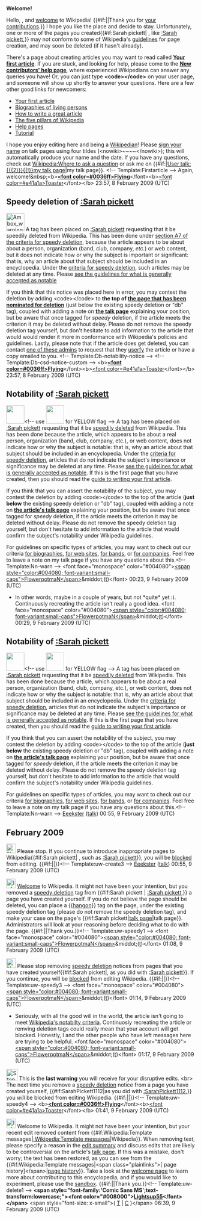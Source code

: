 <article id="21454786" title=User talk:SarahPickett1112>
	<talkpage id="21454786" title="User talk:SarahPickett1112">
'''Welcome!'''

Hello, {{BASEPAGENAME}}, and [[Wikipedia:Welcome, newcomers|welcome]] to Wikipedia! {{#if:||Thank you for [[Special:Contributions/{{PAGENAME}}|your contributions]].}} I hope you like the place and decide to stay. Unfortunately, one or more of the pages you created{{#if:Sarah pickett| , like [[:Sarah pickett]],}} may not conform to some of Wikipedia's [[Wikipedia:List of policies|guidelines]] for page creation, and may soon be deleted (if it hasn't already). 

There's a page about creating articles you may want to read called '''[[Wikipedia:Your first article|Your first article]]'''. If you are stuck, and looking for help, please come to the '''[[Wikipedia:New contributors' help page|New contributors' help page]]''', where experienced Wikipedians can answer any queries you have! Or, you can just type '''&lt;code&gt;{{tl|helpme}}&lt;/code&gt;''' on your user page, and someone will show up shortly to answer your questions. Here are a few other good links for newcomers:
*[[Wikipedia:Your first article|Your first article]]
*[[Wikipedia:BLP|Biographies of living persons]]
*[[Wikipedia:How to write a great article|How to write a great article]]
*[[Wikipedia:Five pillars|The five pillars of Wikipedia]]
*[[Help:Contents|Help pages]]
*[[Wikipedia:Tutorial|Tutorial]]
I hope you enjoy editing here and being a [[Wikipedia:Wikipedians|Wikipedian]]! Please [[Wikipedia:Sign your posts on talk pages|sign your name]] on talk pages using four tildes (&lt;nowiki&gt;~~~~&lt;/nowiki&gt;); this will automatically produce your name and the date. If you have any questions, check out [[Wikipedia:Where to ask a question]] or ask me on {{#if:|[[User talk:{{{2}}}{{!}}my talk page]]|my talk page}}. &lt;!-- Template:Firstarticle --&gt; Again, welcome!&amp;nbsp;&lt;b&gt;''' [[User:FlyingToaster|&lt;font color=#0036ff&gt;Flying]]'''&lt;/font&gt;&lt;b&gt;[[User_Talk:FlyingToaster|&lt;font color=#e41a1a&gt;Toaster]]&lt;/font&gt;&lt;/b&gt; 23:57, 8 February 2009 (UTC)
==Speedy deletion of [[:Sarah pickett]]==
[[Image:Ambox warning_pn.svg|48px|left]] A tag has been placed on [[:Sarah pickett]] requesting that it be speedily deleted from Wikipedia. This has been done under [[WP:CSD#A7|section A7 of the criteria for speedy deletion]], because the article appears to be about about a person, organization (band, club, company, ''etc.'') or web content, but it does not indicate how or why the subject is important or significant: that is, why an article about that subject should be included in an encyclopedia. Under the [[WP:CSD#Articles|criteria for speedy deletion]], such articles may be deleted at any time. Please [[Wikipedia:Notability|see the guidelines for what is generally accepted as notable]] 

If you think that this notice was placed here in error, you may contest the deletion by adding &lt;code&gt;{{tl|hangon}}&lt;/code&gt; to '''the top of [[:Sarah pickett|the page that has been nominated for deletion]]''' (just below the existing speedy deletion or &quot;db&quot; tag), coupled with adding a note on '''[[ Talk:Sarah pickett|the talk page]]''' explaining your position, but be aware that once tagged for ''speedy'' deletion, if the article meets the criterion it may be deleted without delay. Please do not remove the speedy deletion tag yourself, but don't hesitate to add information to the article that would would render it more in conformance with Wikipedia's policies and guidelines. Lastly, please note that if the article does get deleted, you can contact [[:Category:Wikipedia administrators who will provide copies of deleted articles|one of these admins]] to request that they  [[Wikipedia:Userfication#Userfication_of_deleted_content|userfy]] the article or have a copy emailed to you. &lt;!-- Template:Db-notability-notice --&gt; &lt;!-- Template:Db-csd-notice-custom --&gt; &lt;b&gt;''' [[User:FlyingToaster|&lt;font color=#0036ff&gt;Flying]]'''&lt;/font&gt;&lt;b&gt;[[User_Talk:FlyingToaster|&lt;font color=#e41a1a&gt;Toaster]]&lt;/font&gt;&lt;/b&gt; 23:57, 8 February 2009 (UTC)

==Notability of [[:Sarah pickett]]==
[[Image:Ambox warning pn.svg|left|48px|]]&lt;!-- use [[Image:Ambox warning yellow.svg|left|48px|]] for YELLOW flag --&gt; A tag has been placed on [[:Sarah pickett]] requesting that it be [[Wikipedia:Criteria for speedy deletion|speedily deleted]] from Wikipedia. This has been done because the article, which appears to be about a real person, organization (band, club, company, etc.), or web content, does not indicate how or why the subject is notable: that is, why an article about that subject should be included in an encyclopedia. Under the [[WP:CSD#Articles|criteria for speedy deletion]], articles that do not indicate the subject's importance or significance may be deleted at any time. Please [[Wikipedia:Notability|see the guidelines for what is generally accepted as notable]]. If this is the first page that you have created, then you should read the [[WP:Your first article|guide to writing your first article]].

If you think that you can assert the notability of the subject, you may contest the deletion by adding &lt;code&gt;{{tl|hangon}}&lt;/code&gt; to the top of the article ('''just below''' the existing speedy deletion or &quot;db&quot; tag), coupled with adding a note on '''[[Talk:Sarah pickett|the article's talk page]]''' explaining your position, but be aware that once tagged for ''speedy'' deletion, if the article meets the criterion it may be deleted without delay. Please do not remove the speedy deletion tag yourself, but don't hesitate to add information to the article that would confirm the subject's notability under Wikipedia guidelines.

For guidelines on specific types of articles, you may want to check out our criteria [[Wikipedia:Notability (people)|for biographies]], [[WP:WEB|for web sites]], [[WP:BAND|for bands]], or [[WP:CORP|for companies]]. Feel free to leave a note on my talk page if you have any questions about this.&lt;!-- Template:Nn-warn --&gt;  &lt;font face=&quot;monospace&quot; color=&quot;#004080&quot;&gt;[[User:Flowerpotman|&lt;span style=&quot;color:#004080; font-variant:small-caps&quot;&gt;FlowerpotmaN&lt;/span&gt;]]&amp;middot;([[User talk:Flowerpotman|t]])&lt;/font&gt; 00:23, 9 February 2009 (UTC)
*In other words, maybe in a couple of years, but not *quite* yet :). Continuously recreating the article isn't really a good idea. &lt;font face=&quot;monospace&quot; color=&quot;#004080&quot;&gt;[[User:Flowerpotman|&lt;span style=&quot;color:#004080; font-variant:small-caps&quot;&gt;FlowerpotmaN&lt;/span&gt;]]&amp;middot;([[User talk:Flowerpotman|t]])&lt;/font&gt; 00:29, 9 February 2009 (UTC)

==Notability of [[:Sarah pickett]]==
[[Image:Ambox warning pn.svg|left|48px|]]&lt;!-- use [[Image:Ambox warning yellow.svg|left|48px|]] for YELLOW flag --&gt; A tag has been placed on [[:Sarah pickett]] requesting that it be [[Wikipedia:Criteria for speedy deletion|speedily deleted]] from Wikipedia. This has been done because the article, which appears to be about a real person, organization (band, club, company, etc.), or web content, does not indicate how or why the subject is notable: that is, why an article about that subject should be included in an encyclopedia. Under the [[WP:CSD#Articles|criteria for speedy deletion]], articles that do not indicate the subject's importance or significance may be deleted at any time. Please [[Wikipedia:Notability|see the guidelines for what is generally accepted as notable]]. If this is the first page that you have created, then you should read the [[WP:Your first article|guide to writing your first article]].

If you think that you can assert the notability of the subject, you may contest the deletion by adding &lt;code&gt;{{tl|hangon}}&lt;/code&gt; to the top of the article ('''just below''' the existing speedy deletion or &quot;db&quot; tag), coupled with adding a note on '''[[Talk:Sarah pickett|the article's talk page]]''' explaining your position, but be aware that once tagged for ''speedy'' deletion, if the article meets the criterion it may be deleted without delay. Please do not remove the speedy deletion tag yourself, but don't hesitate to add information to the article that would confirm the subject's notability under Wikipedia guidelines.

For guidelines on specific types of articles, you may want to check out our criteria [[Wikipedia:Notability (people)|for biographies]], [[WP:WEB|for web sites]], [[WP:BAND|for bands]], or [[WP:CORP|for companies]]. Feel free to leave a note on my talk page if you have any questions about this.&lt;!-- Template:Nn-warn --&gt;  [[User:Eeekster|Eeekster]] ([[User talk:Eeekster|talk]]) 00:55, 9 February 2009 (UTC)

==February 2009==
[[Image:Nuvola apps important.svg|25px]] Please stop. If you continue to introduce inappropriate pages to Wikipedia{{#if:Sarah pickett| , such as [[:Sarah pickett]]}}, you will be [[Wikipedia:Blocking policy|blocked]] from editing. {{#if:|{{{2}}}|}}&lt;!-- Template:uw-create3 --&gt; [[User:Eeekster|Eeekster]] ([[User talk:Eeekster|talk]]) 00:55, 9 February 2009 (UTC)

[[Image:Information.svg|25px]] [[Wikipedia:Introduction|Welcome]] to Wikipedia. It might not have been your intention, but you removed a [[Wikipedia:Speedy deletions|speedy deletion]] tag from {{#if:Sarah pickett | [[:Sarah pickett]],}} a page you have created yourself.  If you do not believe the page should be deleted, you can place a {{[[Template:hangon|hangon]]}} tag on the page, under the existing speedy deletion tag (please do not remove the speedy deletion tag), and make your case on the page's {{#if:Sarah pickett|[[Talk:Sarah pickett|talk page]]|talk page}}. Administrators will look at your reasoning before deciding what to do with the page. {{#if:|{{{2}}}|Thank you.}}&lt;!-- Template:uw-speedy1 --&gt; &lt;font face=&quot;monospace&quot; color=&quot;#004080&quot;&gt;[[User:Flowerpotman|&lt;span style=&quot;color:#004080; font-variant:small-caps&quot;&gt;FlowerpotmaN&lt;/span&gt;]]&amp;middot;([[User talk:Flowerpotman|t]])&lt;/font&gt; 01:08, 9 February 2009 (UTC)

[[Image:Nuvola apps important.svg|25px]] Please stop removing [[Wikipedia:Speedy deletions|speedy deletion]] notices from pages that you have created yourself{{#if:Sarah pickett|, as you did with [[:Sarah pickett]]}}. If you continue, you will be [[Wikipedia:Blocking policy|blocked]] from editing Wikipedia. {{#if:|{{{2}}}|}}&lt;!-- Template:uw-speedy3 --&gt; &lt;font face=&quot;monospace&quot; color=&quot;#004080&quot;&gt;[[User:Flowerpotman|&lt;span style=&quot;color:#004080; font-variant:small-caps&quot;&gt;FlowerpotmaN&lt;/span&gt;]]&amp;middot;([[User talk:Flowerpotman|t]])&lt;/font&gt; 01:14, 9 February 2009 (UTC)
*Seriously, with all the good will in the world, the article isn't going to meet [[WP:N|Wikipedia's notabilty criteria]]. Continuosly recreating the article or remving deletion tags could really mean that your account will get blocked. Honestly, I and the other people who have left messages here are trying to be helpful. &lt;font face=&quot;monospace&quot; color=&quot;#004080&quot;&gt;[[User:Flowerpotman|&lt;span style=&quot;color:#004080; font-variant:small-caps&quot;&gt;FlowerpotmaN&lt;/span&gt;]]&amp;middot;([[User talk:Flowerpotman|t]])&lt;/font&gt; 01:17, 9 February 2009 (UTC)

[[Image:Stop hand nuvola.svg|30px]] This is the '''last warning''' you will receive for your disruptive edits. &lt;br&gt; The next time you remove a [[Wikipedia:Speedy deletions|speedy deletion]] notice from a page you have created yourself, {{#if:SarahPickett1112|as you did with [[:SarahPickett1112]],}} you ''will'' be blocked from editing Wikipedia. {{#if:|{{{2}}}|}}&lt;!-- Template:uw-speedy4 --&gt; &lt;b&gt;''' [[User:FlyingToaster|&lt;font color=#0036ff&gt;Flying]]'''&lt;/font&gt;&lt;b&gt;[[User_Talk:FlyingToaster|&lt;font color=#e41a1a&gt;Toaster]]&lt;/font&gt;&lt;/b&gt; 01:41, 9 February 2009 (UTC)

[[Image:Information.svg|25px]] Welcome to Wikipedia. It might not have been your intention, but your recent edit removed content from {{#if:Wikipedia:Template messages|[[:Wikipedia:Template messages]]|Wikipedia}}. When removing text, please specify a reason in the [[Help:Edit summary|edit summary]] and discuss edits that are likely to be controversial on the article's [[Wikipedia:Talk page|talk page]]. If this was a mistake, don't worry; the text has been restored, as you can see from the {{#if:Wikipedia:Template messages|&lt;span class=&quot;plainlinks&quot;&gt;[{{fullurl:Wikipedia:Template messages|action=history}} page history]&lt;/span&gt;|[[Help:Page history|page history]]}}. Take a look at the [[Wikipedia:Welcome|welcome page]] to learn more about contributing to this encyclopedia, and if you would like to experiment, please use the [[Wikipedia:Sandbox|sandbox]].  {{#if:|{{{2}}}|Thank you.}}&lt;!-- Template:uw-delete1 --&gt; '''&lt;span style=&quot;font-family:'Comic Sans MS';text-transform:lowercase;&quot;&gt;&lt;font color=&quot;#008000&quot;&gt;[[User:Lightsup55|Lightsup55]]&lt;/font&gt;&lt;/span&gt;''' &lt;span style=&quot;font-size: x-small&quot;&gt;( [[User talk:Lightsup55|T]] | [[Special:Contributions/Lightsup55|C]] )&lt;/span&gt; 06:39, 9 February 2009 (UTC)
	</talkpage>
</article>
